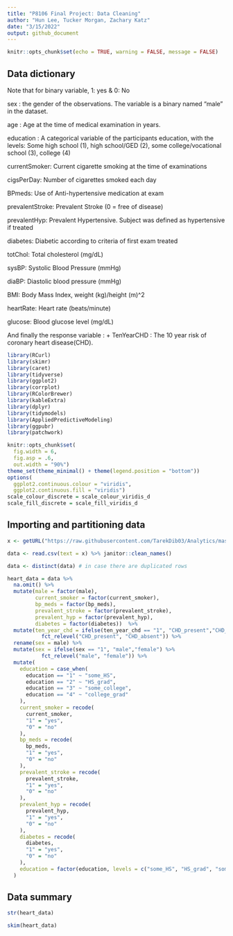 ```yaml
---
title: "P8106 Final Project: Data Cleaning"
author: "Hun Lee, Tucker Morgan, Zachary Katz"
date: "3/15/2022"
output: github_document
---
```


```r
knitr::opts_chunk$set(echo = TRUE, warning = FALSE, message = FALSE)
```

## Data dictionary

Note that for binary variable, 1: yes & 0: No

sex : the gender of the observations. The variable is a binary named “male” in the dataset.

age : Age at the time of medical examination in years.

education : A categorical variable of the participants education, with the levels: Some high school (1), high school/GED (2), some college/vocational school (3), college (4)

currentSmoker: Current cigarette smoking at the time of examinations

cigsPerDay: Number of cigarettes smoked each day

BPmeds: Use of Anti-hypertensive medication at exam

prevalentStroke: Prevalent Stroke (0 = free of disease)

prevalentHyp: Prevalent Hypertensive. Subject was defined as hypertensive if treated

diabetes: Diabetic according to criteria of first exam treated

totChol: Total cholesterol (mg/dL)

sysBP: Systolic Blood Pressure (mmHg)

diaBP: Diastolic blood pressure (mmHg)

BMI: Body Mass Index, weight (kg)/height (m)^2

heartRate: Heart rate (beats/minute)

glucose: Blood glucose level (mg/dL)

And finally the response variable : + TenYearCHD : The 10 year risk of coronary heart disease(CHD).

```r
library(RCurl)
library(skimr)
library(caret)
library(tidyverse)
library(ggplot2)
library(corrplot)
library(RColorBrewer)
library(kableExtra)
library(dplyr)
library(tidymodels)
library(AppliedPredictiveModeling)
library(ggpubr)
library(patchwork)
```

```r
knitr::opts_chunk$set(
  fig.width = 6,
  fig.asp = .6,
  out.width = "90%")
theme_set(theme_minimal() + theme(legend.position = "bottom"))
options(
  ggplot2.continuous.colour = "viridis",
  ggplot2.continuous.fill = "viridis")
scale_colour_discrete = scale_colour_viridis_d
scale_fill_discrete = scale_fill_viridis_d
```

## Importing and partitioning data

```r
x <- getURL("https://raw.githubusercontent.com/TarekDib03/Analytics/master/Week3%20-%20Logistic%20Regression/Data/framingham.csv")

data <- read.csv(text = x) %>% janitor::clean_names()

data <- distinct(data) # in case there are duplicated rows

heart_data = data %>% 
  na.omit() %>% 
  mutate(male = factor(male),
         current_smoker = factor(current_smoker),
         bp_meds = factor(bp_meds),
         prevalent_stroke = factor(prevalent_stroke),
         prevalent_hyp = factor(prevalent_hyp),
         diabetes = factor(diabetes))  %>%
  mutate(ten_year_chd = ifelse(ten_year_chd == "1", "CHD_present","CHD_absent") %>%
           fct_relevel("CHD_present", "CHD_absent")) %>%
  rename(sex = male) %>%
  mutate(sex = ifelse(sex == "1", "male","female") %>%
           fct_relevel("male", "female")) %>% 
  mutate(
    education = case_when(
      education == "1" ~ "some_HS",
      education == "2" ~ "HS_grad",
      education == "3" ~ "some_college",
      education == "4" ~ "college_grad"
    ),
    current_smoker = recode(
      current_smoker,
      "1" = "yes",
      "0" = "no"
    ),
    bp_meds = recode(
      bp_meds,
      "1" = "yes",
      "0" = "no"
    ),
    prevalent_stroke = recode(
      prevalent_stroke,
      "1" = "yes",
      "0" = "no"
    ),
    prevalent_hyp = recode(
      prevalent_hyp,
      "1" = "yes",
      "0" = "no"
    ),
    diabetes = recode(
      diabetes,
      "1" = "yes",
      "0" = "no"
    ),
    education = factor(education, levels = c("some_HS", "HS_grad", "some_college", "college_grad"))
  )
```

## Data summary

```r
str(heart_data)

skim(heart_data) 
```
